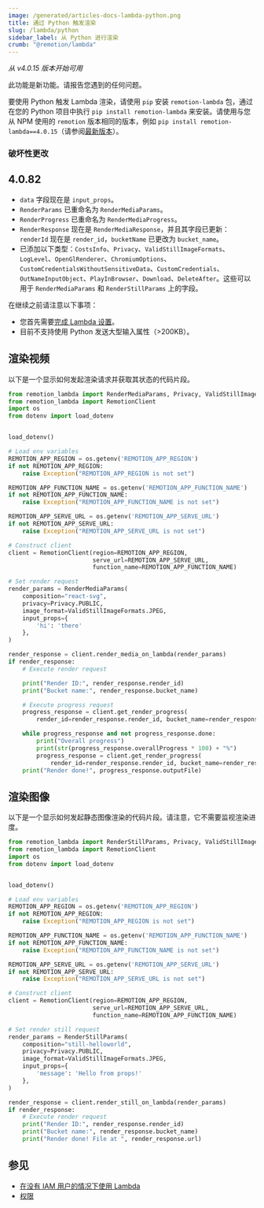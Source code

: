 ```yaml
---
image: /generated/articles-docs-lambda-python.png
title: 通过 Python 触发渲染
slug: /lambda/python
sidebar_label: 从 Python 进行渲染
crumb: "@remotion/lambda"
---
```


_从 v4.0.15 版本开始可用_

<ExperimentalBadge>
此功能是新功能。请报告您遇到的任何问题。
</ExperimentalBadge>

要使用 Python 触发 Lambda 渲染，请使用 `pip` 安装 `remotion-lambda` 包，通过在您的 Python 项目中执行 `pip install remotion-lambda` 来安装。请使用与您从 NPM 使用的 `remotion` 版本相同的版本，例如 `pip install remotion-lambda==4.0.15`（请参阅[最新版本](https://remotion.dev/changelog)）。

### 破坏性更改

## 4.0.82

- `data` 字段现在是 `input_props`。
- `RenderParams` 已重命名为 `RenderMediaParams`。
- `RenderProgress` 已重命名为 `RenderMediaProgress`。
- `RenderResponse` 现在是 `RenderMediaResponse`，并且其字段已更新：`renderId` 现在是 `render_id`，`bucketName` 已更改为 `bucket_name`。
- 已添加以下类型：`CostsInfo`、`Privacy`、`ValidStillImageFormats`、`LogLevel`、`OpenGlRenderer`、`ChromiumOptions`、`CustomCredentialsWithoutSensitiveData`、`CustomCredentials`、`OutNameInputObject`、`PlayInBrowser`、`Download`、`DeleteAfter`。这些可以用于 `RenderMediaParams` 和 `RenderStillParams` 上的字段。

在继续之前请注意以下事项：

- 您首先需要[完成 Lambda 设置](/docs/lambda/setup)。
- 目前不支持使用 Python 发送大型输入属性（>200KB）。

## 渲染视频

以下是一个显示如何发起渲染请求并获取其状态的代码片段。

```python title="render_media.py"
from remotion_lambda import RenderMediaParams, Privacy, ValidStillImageFormats
from remotion_lambda import RemotionClient
import os
from dotenv import load_dotenv


load_dotenv()

# Load env variables
REMOTION_APP_REGION = os.getenv('REMOTION_APP_REGION')
if not REMOTION_APP_REGION:
    raise Exception("REMOTION_APP_REGION is not set")

REMOTION_APP_FUNCTION_NAME = os.getenv('REMOTION_APP_FUNCTION_NAME')
if not REMOTION_APP_FUNCTION_NAME:
    raise Exception("REMOTION_APP_FUNCTION_NAME is not set")

REMOTION_APP_SERVE_URL = os.getenv('REMOTION_APP_SERVE_URL')
if not REMOTION_APP_SERVE_URL:
    raise Exception("REMOTION_APP_SERVE_URL is not set")

# Construct client
client = RemotionClient(region=REMOTION_APP_REGION,
                        serve_url=REMOTION_APP_SERVE_URL,
                        function_name=REMOTION_APP_FUNCTION_NAME)

# Set render request
render_params = RenderMediaParams(
    composition="react-svg",
    privacy=Privacy.PUBLIC,
    image_format=ValidStillImageFormats.JPEG,
    input_props={
        'hi': 'there'
    },
)

render_response = client.render_media_on_lambda(render_params)
if render_response:
    # Execute render request

    print("Render ID:", render_response.render_id)
    print("Bucket name:", render_response.bucket_name)

    # Execute progress request
    progress_response = client.get_render_progress(
        render_id=render_response.render_id, bucket_name=render_response.bucket_name)

    while progress_response and not progress_response.done:
        print("Overall progress")
        print(str(progress_response.overallProgress * 100) + "%")
        progress_response = client.get_render_progress(
            render_id=render_response.render_id, bucket_name=render_response.bucket_name)
    print("Render done!", progress_response.outputFile)
```

## 渲染图像

以下是一个显示如何发起静态图像渲染的代码片段。请注意，它不需要监视渲染进度。

```python title="render_still.py"
from remotion_lambda import RenderStillParams, Privacy, ValidStillImageFormats
from remotion_lambda import RemotionClient
import os
from dotenv import load_dotenv


load_dotenv()

# Load env variables
REMOTION_APP_REGION = os.getenv('REMOTION_APP_REGION')
if not REMOTION_APP_REGION:
    raise Exception("REMOTION_APP_REGION is not set")

REMOTION_APP_FUNCTION_NAME = os.getenv('REMOTION_APP_FUNCTION_NAME')
if not REMOTION_APP_FUNCTION_NAME:
    raise Exception("REMOTION_APP_FUNCTION_NAME is not set")

REMOTION_APP_SERVE_URL = os.getenv('REMOTION_APP_SERVE_URL')
if not REMOTION_APP_SERVE_URL:
    raise Exception("REMOTION_APP_SERVE_URL is not set")

# Construct client
client = RemotionClient(region=REMOTION_APP_REGION,
                        serve_url=REMOTION_APP_SERVE_URL,
                        function_name=REMOTION_APP_FUNCTION_NAME)

# Set render still request
render_params = RenderStillParams(
    composition="still-helloworld",
    privacy=Privacy.PUBLIC,
    image_format=ValidStillImageFormats.JPEG,
    input_props={
        'message': 'Hello from props!'
    },
)

render_response = client.render_still_on_lambda(render_params)
if render_response:
    # Execute render request
    print("Render ID:", render_response.render_id)
    print("Bucket name:", render_response.bucket_name)
    print("Render done! File at ", render_response.url)
```

## 参见

- [在没有 IAM 用户的情况下使用 Lambda](/docs/lambda/without-iam)
- [权限](/docs/lambda/permissions)
